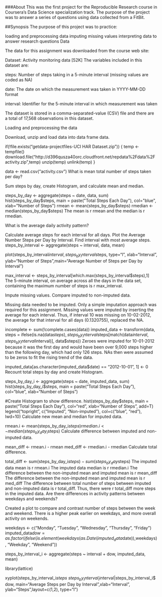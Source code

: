 ###About This was the first project for the Reproducible Research course in Coursera's Data Science specialization track. The purpose of the project was to answer a series of questions using data collected from a FitBit.

##Synopsis The purpose of this project was to practice:

loading and preprocessing data
imputing missing values
interpreting data to answer research questions
Data

The data for this assignment was downloaded from the course web site:

Dataset: Activity monitoring data [52K]
The variables included in this dataset are:

steps: Number of steps taking in a 5-minute interval (missing values are coded as NA)

date: The date on which the measurement was taken in YYYY-MM-DD format

interval: Identifier for the 5-minute interval in which measurement was taken

The dataset is stored in a comma-separated-value (CSV) file and there are a total of 17,568 observations in this dataset.

Loading and preprocessing the data

Download, unzip and load data into data frame data.

if(!file.exists("getdata-projectfiles-UCI HAR Dataset.zip")) {
        temp <- tempfile()
        download.file("http://d396qusza40orc.cloudfront.net/repdata%2Fdata%2Factivity.zip",temp)
        unzip(temp)
        unlink(temp)
}

data <- read.csv("activity.csv")
What is mean total number of steps taken per day?

Sum steps by day, create Histogram, and calculate mean and median.

steps_by_day <- aggregate(steps ~ date, data, sum)
hist(steps_by_day$steps, main = paste("Total Steps Each Day"), col="blue", xlab="Number of Steps")
rmean <- mean(steps_by_day$steps)
rmedian <- median(steps_by_day$steps)
The mean is r rmean and the median is r rmedian.

What is the average daily activity pattern?

Calculate average steps for each interval for all days.
Plot the Average Number Steps per Day by Interval.
Find interval with most average steps.
steps_by_interval <- aggregate(steps ~ interval, data, mean)

plot(steps_by_interval$interval,steps_by_interval$steps, type="l", xlab="Interval", ylab="Number of Steps",main="Average Number of Steps per Day by Interval")

max_interval <- steps_by_interval[which.max(steps_by_interval$steps),1]
The 5-minute interval, on average across all the days in the data set, containing the maximum number of steps is r max_interval.

Impute missing values. Compare imputed to non-imputed data.

Missing data needed to be imputed. Only a simple imputation approach was required for this assignment. Missing values were imputed by inserting the average for each interval. Thus, if interval 10 was missing on 10-02-2012, the average for that interval for all days (0.1320755), replaced the NA.

incomplete <- sum(!complete.cases(data))
imputed_data <- transform(data, steps = ifelse(is.na(data$steps), steps_by_interval$steps[match(data$interval, steps_by_interval$interval)], data$steps))
Zeroes were imputed for 10-01-2012 because it was the first day and would have been over 9,000 steps higher than the following day, which had only 126 steps. NAs then were assumed to be zeros to fit the rising trend of the data.

imputed_data[as.character(imputed_data$date) == "2012-10-01", 1] <- 0
Recount total steps by day and create Histogram.

steps_by_day_i <- aggregate(steps ~ date, imputed_data, sum)
hist(steps_by_day_i$steps, main = paste("Total Steps Each Day"), col="blue", xlab="Number of Steps")

#Create Histogram to show difference. 
hist(steps_by_day$steps, main = paste("Total Steps Each Day"), col="red", xlab="Number of Steps", add=T)
legend("topright", c("Imputed", "Non-imputed"), col=c("blue", "red"), lwd=10)
Calculate new mean and median for imputed data.

rmean.i <- mean(steps_by_day_i$steps)
rmedian.i <- median(steps_by_day_i$steps)
Calculate difference between imputed and non-imputed data.

mean_diff <- rmean.i - rmean
med_diff <- rmedian.i - rmedian
Calculate total difference.

total_diff <- sum(steps_by_day_i$steps) - sum(steps_by_day$steps)
The imputed data mean is r rmean.i
The imputed data median is r rmedian.i
The difference between the non-imputed mean and imputed mean is r mean_diff
The difference between the non-imputed mean and imputed mean is r med_diff
The difference between total number of steps between imputed and non-imputed data is r total_diff. Thus, there were r total_diff more steps in the imputed data.
Are there differences in activity patterns between weekdays and weekends?

Created a plot to compare and contrast number of steps between the week and weekend. There is a higher peak earlier on weekdays, and more overall activity on weekends.

weekdays <- c("Monday", "Tuesday", "Wednesday", "Thursday", 
              "Friday")
imputed_data$dow = as.factor(ifelse(is.element(weekdays(as.Date(imputed_data$date)),weekdays), "Weekday", "Weekend"))

steps_by_interval_i <- aggregate(steps ~ interval + dow, imputed_data, mean)

library(lattice)

xyplot(steps_by_interval_i$steps ~ steps_by_interval_i$interval|steps_by_interval_i$dow, main="Average Steps per Day by Interval",xlab="Interval", ylab="Steps",layout=c(1,2), type="l")
